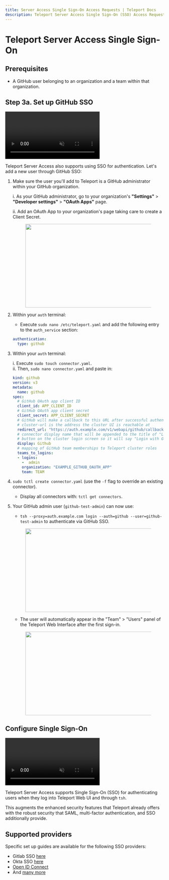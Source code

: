 ```yaml
---
title: Server Access Single Sign-On Access Requests | Teleport Docs
description: Teleport Server Access Single Sign-On (SSO) Access Requests.
---
```


# Teleport Server Access Single Sign-On


## Prerequisites

- A GitHub user belonging to an organization and a team within that organization.

## Step 3a. Set up GitHub SSO

<video autoplay loop muted playsinline>
  <source src="https://goteleport.com/teleport/videos/server-access/githubsso.mp4" type="video/mp4"/>
  <source src="https://goteleport.com/teleport/videos/server-access/githubsso.webm" type="video/webm"/>
Your browser does not support the video tag.
</video>

Teleport Server Access also supports using SSO for authentication. Let's add a new user through GitHub SSO:

1. Make sure the user you'll add to Teleport is a GitHub administrator within your GitHub organization.

   i. As your GitHub administrator, go to your organization's **"Settings"** > **"Developer settings"** > **"OAuth Apps"** page.

   ii. Add an OAuth App to your organization's page taking care to create a Client Secret.

   <Figure
     align="center"
     bordered
     caption="OAuth App configuration"
   >
     <Image
       alt=""
       height="265"
       src="../../img/server-access/oauth_app_config.png"
       unoptimized
       width="581"
     />
   </Figure>

2. Within your `auth` terminal:

   - Execute `sudo nano /etc/teleport.yaml` and add the following entry to the `auth_service` section:

   ```yaml
   authentication:
     type: github
   ```

3. Within your `auth` terminal:

   i. Execute `sudo touch connector.yaml`.  
   ii. Then, `sudo nano connector.yaml` and paste in:

   ```yaml
   kind: github
   version: v3
   metadata:
     name: github
   spec:
     # GitHub OAuth app client ID
     client_id: APP_CLIENT_ID
     # GitHub OAuth app client secret
     client_secret: APP_CLIENT_SECRET
     # GitHub will make a callback to this URL after successful authentication
     # cluster-url is the address the cluster UI is reachable at
     redirect_url: "https://auth.example.com/v1/webapi/github/callback"
     # connector display name that will be appended to the title of "Login with"
     # button on the cluster login screen so it will say "Login with Github"
     display: Github
     # mapping of GitHub team memberships to Teleport cluster roles
     teams_to_logins:
     - logins:
       -  admin
       organization: "EXAMPLE_GITHUB_OAUTH_APP"
       team: TEAM
   ```

4. `sudo tctl create connector.yaml` (use the `-f` flag to override an existing connector).

   - Display all connectors with: `tctl get connectors`.

5. Your GitHub admin user (`github-test-admin`) can now use:

   - `tsh --proxy=auth.example.com login --auth=github --user=github-test-admin` to authenticate via GitHub SSO.

   <Figure
     align="center"
     bordered
     caption="SSO login success"
   >
     <Image
       alt=""
       height="265"
       src="../../img/server-access/sso_login_success.png"
       unoptimized
       width="581"
     />
   </Figure>

   - The user will automatically appear in the "Team" > "Users" panel of the Teleport Web Interface after the first sign-in.

   <Figure
     align="center"
     bordered
     caption="GitHub users panel"
   >
     <Image
       alt=""
       height="265"
       src="../../img/server-access/github_user_added.png"
       unoptimized
       width="581"
     />
   </Figure>



## Configure Single Sign-On

<video autoplay loop muted playsinline>
  <source src="https://goteleport.com/teleport/videos/server-access/githubsso.mp4" type="video/mp4"/>
  <source src="https://goteleport.com/teleport/videos/server-access/githubsso.webm" type="video/webm"/>
Your browser does not support the video tag.
</video>

Teleport Server Access supports Single Sign-On (SSO) for authenticating users when they log into Teleport Web UI and through `tsh`. 

This augments the enhanced security features that Teleport already offers with the robust security that SAML, multi-factor authentication, and SSO additionally provide.

## Supported providers


Specific set up guides are available for the following SSO providers:

- Gitlab SSO [here](../../enterprise/sso/gitlab.mdx)
- Okta SSO [here](../../enterprise/sso/ssh-okta.mdx)
- [Open ID Connect](../../enterprise/sso/oidc.mdx)
- And [many more](../../enterprise/sso/ssh-sso.mdx)
